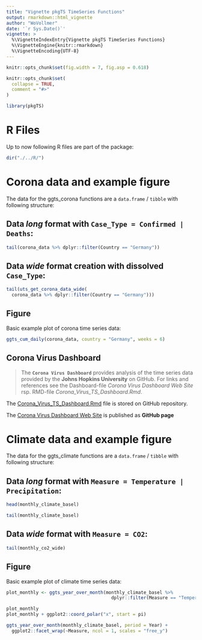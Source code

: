 ```yaml
---
title: "Vignette pkgTS TimeSeries Functions"
output: rmarkdown::html_vignette
author: "WoVollmer"
date: '`r Sys.Date()`'
vignette: >
  %\VignetteIndexEntry{Vignette pkgTS TimeSeries Functions}
  %\VignetteEngine{knitr::rmarkdown}
  %\VignetteEncoding{UTF-8}
---
```


```r

knitr::opts_chunk$set(fig.width = 7, fig.asp = 0.618)

knitr::opts_chunk$set(
  collapse = TRUE,
  comment = "#>"
)
```

```r
library(pkgTS)
```


# R Files

Up to now following R files are part of the package:

```r

dir("./../R/")

```


# Corona data and example figure

The data for the ggts_corona functions are a `data.frame` /  `tibble` 
with following structure:

## Data *long* format with `Case_Type = Confirmed | Deaths`:

```r

tail(corona_data %>% dplyr::filter(Country == "Germany"))


```

## Data *wide* format creation with dissolved `Case_Type`:

```r

tail(uts_get_corona_data_wide(
  corona_data %>% dplyr::filter(Country == "Germany")))

```


## Figure

Basic example plot of corona time series data:

```r

ggts_cum_daily(corona_data, country = "Germany", weeks = 6)

```


## Corona Virus Dashboard

> The **`Corona Virus Dashboard`** provides analysis of the time series data provided by the **Johns Hopkins University** on GitHub. For links and references see the Dashboard-file *Corona Virus Dashboard Web Site* rsp. RMD-file *Corona_Virus_TS_Dashboard.Rmd*.

The 
[Corona_Virus_TS_Dashboard.Rmd](https://github.com/WoVollmer/R-TimesSeriesAnalysis/tree/master/Corona-Virus)
file is stored on GitHub repository.

The [Corona Virus Dashboard Web Site](https://wovollmer.github.io/github.io/) 
is published as **GitHub page**


# Climate data and example figure

The data for the ggts_climate functions are a `data.frame` /  `tibble` 
with following structure:

## Data *long* format with `Measure = Temperature | Precipitation`:

```r

head(monthly_climate_basel)

tail(monthly_climate_basel)

```

## Data *wide* format with `Measure = CO2`:

```r

tail(monthly_co2_wide)

```


## Figure

Basic example plot of climate time series data:

```r

plot_monthly <- ggts_year_over_month(monthly_climate_basel %>%
                                       dplyr::filter(Measure == "Temperature"), period = Year)

plot_monthly
plot_monthly + ggplot2::coord_polar("x", start = pi)

ggts_year_over_month(monthly_climate_basel, period = Year) +
  ggplot2::facet_wrap(~Measure, ncol = 1, scales = "free_y")
```
